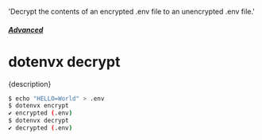   'Decrypt the contents of an encrypted .env file to an unencrypted .env file.'

##### [Advanced](/docs/advanced)
# dotenvx decrypt

<p className="lead">{description}</p>

```sh
$ echo "HELLO=World" > .env
$ dotenvx encrypt
✔ encrypted (.env)
$ dotenvx decrypt
✔ decrypted (.env)
```
